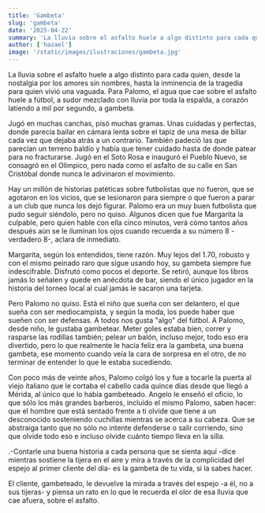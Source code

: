 ```yaml
---
title: 'Gambeta'
slug: 'gambeta'
date: '2025-04-22'
summary: 'La lluvia sobre el asfalto huele a algo distinto para cada quien...'
author: ['hazael']
image: '/static/images/ilustraciones/gambeta.jpg'
---
```

La lluvia sobre el asfalto huele a algo distinto para cada quien, desde la nostalgia por los amores sin nombres, hasta la inminencia de la tragedia para quien vivió una vaguada. Para Palomo, el agua que cae sobre el asfalto huele a fútbol, a sudor mezclado con lluvia por toda la espalda, a corazón latiendo a mil por segundo, a gambeta.

Jugó en muchas canchas, pisó muchas gramas. Unas cuidadas y perfectas, donde parecía bailar en cámara lenta sobre el tapiz de una mesa de billar cada vez que dejaba atrás a un contrario. También padeció las que parecían un terreno baldío y había que tener cuidado hasta de donde patear para no fracturarse. Jugó en el Soto Rosa e inauguró el Pueblo Nuevo, se consagró en el Olímpico, pero nada como el asfalto de su calle en San Cristóbal donde nunca le adivinaron el movimiento.

Hay un millón de historias patéticas sobre futbolistas que no fueron, que se agotaron en los vicios, que se lesionaron para siempre o que fueron a parar a un club que nunca los dejó figurar. Palomo era un muy buen futbolista que pudo seguir siéndolo, pero no quiso. Algunos dicen que fue Margarita la culpable, pero quien hable con ella cinco minutos, verá cómo tantos años después aún se le iluminan los ojos cuando recuerda a su número 8 -verdadero 8-, aclara de inmediato.

Margarita, según los entendidos, tiene razón. Muy lejos del 1.70, robusto y con el mismo peinado raro que sigue usando hoy, su gambeta siempre fue indescifrable. Disfrutó como pocos el deporte. Se retiró, aunque los libros jamás lo señalen y quede en anécdota de bar, siendo el único jugador en la historia del torneo local al cual jamás le sacaron una tarjeta.

Pero Palomo no quiso. Está el niño que sueña con ser delantero, el que sueña con ser mediocampista, y según la moda, los puede haber que sueñen con ser defensas. A todos nos gusta "algo" del fútbol. A Palomo, desde niño, le gustaba gambetear. Meter goles estaba bien, correr y rasparse las rodillas también; pelear un balón, incluso mejor, todo eso era divertido, pero lo que realmente le hacía feliz era la gambeta, una buena gambeta, ese momento cuando veía la cara de sorpresa en el otro, de no terminar de entender lo que le estaba sucediendo.

Con poco más de veinte años, Palomo colgó los <CustomTooltip text="guayos" tooltip="Las botas de fútbol, conocidas también como botines, zapatillas, guayos, taquetes, tacones, chimpunes, tachones, chuteras, tacos o chuteadores" />y fue a tocarle la puerta al viejo italiano que le cortaba el cabello cada quince días desde que llegó a Mérida, al único que lo había gambeteado. Angelo le enseñó el oficio, lo que sólo los más grandes barberos, incluído el mismo Palomo, saben hacer: que el hombre que está sentado frente a ti olvide que tiene a un desconocido sosteniendo cuchillas mientras se acerca a su cabeza. Que se abstraiga tanto que no sólo no intente defenderse o salir corriendo, sino que olvide todo eso e incluso olvide cuánto tiempo lleva en la silla.

.-Contarle una buena historia a cada persona que se sienta aquí -dice mientras sostiene la tijera en el aire y mira a través de la complicidad del espejo al primer cliente del día- es la gambeta de tu vida, si la sabes hacer. 

El cliente, gambeteado, le devuelve la mirada a través del espejo -a él, no a sus tijeras- y piensa un rato en lo que le recuerda el olor de esa lluvia que cae afuera, sobre el asfalto.